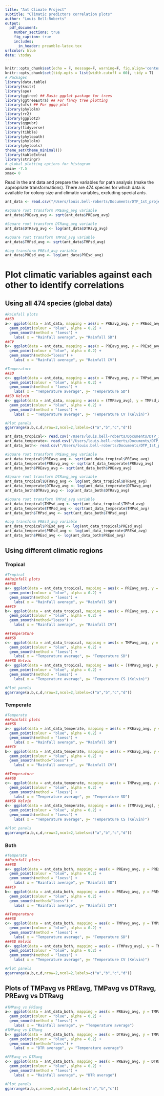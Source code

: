 ```yaml
---
title: "Ant Climate Project"
subtitle: "Climatic predictors correlation plots"
author: "Louis Bell-Roberts"
output:
  pdf_document:
    number_sections: true
    fig_caption: true
    includes:  
      in_header: preamble-latex.tex
urlcolor: blue
date: \today
---
```


\tableofcontents
\newpage 

```r
knitr::opts_chunk$set(echo = F, message=F, warning=F, fig.align='center')
knitr::opts_chunk$set(tidy.opts = list(width.cutoff = 60), tidy = T)
# Packages
library(data.table)
library(knitr)
library(ape)
library(ggtree) ## Basic ggplot package for trees
library(ggtreeExtra) ## For fancy tree plotting
library(ufs) ## For ggqq plot
library(phylolm)
library(rr2)
library(ggplot2)
library(ggpubr)
library(tidyverse)
library(tibble)
library(phylopath)
library(phylolm)
library(phytools)
theme_set(theme_minimal())
library(kableExtra)
library(stringr)
# global plotting options for histogram
xmin= -7.5
xmax= 0
```

Read in the ant data and prepare the variables for path analysis (make the appropriate transformations). There are 474 species for which data is available for colony size and climatic variables, excluding special ants.
```r
ant_data <- read.csv("/Users/louis.bell-roberts/Documents/DTP_1st_project_rotation/Data/Ant_environment/Subsetted/Primary/Data/CS/New_transformations/AntClm_CSize_all_230710.csv") #After species with unusual biology removed = 474 species

#Square root transform PREavg_avg variable
ant_data$PREavg_avg <- sqrt(ant_data$PREavg_avg)

#Square root transform DTRavg_avg variable
ant_data$DTRavg_avg <- log(ant_data$DTRavg_avg)

#Square root transform TMPsd_avg variable
ant_data$TMPsd_avg <- sqrt(ant_data$TMPsd_avg)

#Log transform PREsd_avg variable
ant_data$PREsd_avg <- log(ant_data$PREsd_avg)
```

# Plot climatic variables against each other to identify correlations
## Using all 474 species (global data)
```r
#Rainfall plots
##SD
a<- ggplot(data = ant_data, mapping = aes(x = PREavg_avg, y = PREsd_avg)) +
  geom_point(colour = "blue", alpha = 0.2) +
  geom_smooth(method = "loess") +
    labs( x = "Rainfall average", y= "Rainfall SD")
##CV
b<- ggplot(data = ant_data, mapping = aes(x = PREavg_avg, y = PREsd_avg/PREavg_avg)) +
  geom_point(colour = "blue", alpha = 0.2) +
  geom_smooth(method="loess") +
    labs( x = "Rainfall average", y= "Rainfall CV")

#Temperature
##SD
c<- ggplot(data = ant_data, mapping = aes(x = TMPavg_avg, y = TMPsd_avg)) +
  geom_point(colour = "blue", alpha = 0.2) +
  geom_smooth(method = "loess") +
    labs( x = "Temperature average", y= "Temperature SD")
##SD Kelvin
d<- ggplot(data = ant_data, mapping = aes(x = (TMPavg_avg), y = TMPsd_avg/(TMPavg_avg+273.15))) +
  geom_point(colour = "blue", alpha = 0.2) +
  geom_smooth(method = "loess") +
    labs( x = "Temperature average", y= "Temperature CV (Kelvin)")

#Plot panels
ggarrange(a,b,c,d,nrow=2,ncol=2,labels=c("a","b","c","d"))
```

```r
ant_data_tropical<- read.csv("/Users/louis.bell-roberts/Documents/DTP_1st_project_rotation/Data/Ant_environment/Subsetted/Primary/Data/CS/Tropical_vs_temperate/Tropical_ant_data.csv")
ant_data_temperate<- read.csv("/Users/louis.bell-roberts/Documents/DTP_1st_project_rotation/Data/Ant_environment/Subsetted/Primary/Data/CS/Tropical_vs_temperate/Temperate_ant_data_230804.csv")
ant_data_both<- read.csv("/Users/louis.bell-roberts/Documents/DTP_1st_project_rotation/Data/Ant_environment/Subsetted/Primary/Data/CS/Tropical_vs_temperate/Both_ant_data_230804.csv")

#Square root transform PREavg_avg variable
ant_data_tropical$PREavg_avg <- sqrt(ant_data_tropical$PREavg_avg)
ant_data_temperate$PREavg_avg <- sqrt(ant_data_temperate$PREavg_avg)
ant_data_both$PREavg_avg <- sqrt(ant_data_both$PREavg_avg)

#Square root transform DTRavg_avg variable
ant_data_tropical$DTRavg_avg <- log(ant_data_tropical$DTRavg_avg)
ant_data_temperate$DTRavg_avg <- log(ant_data_temperate$DTRavg_avg)
ant_data_both$DTRavg_avg <- log(ant_data_both$DTRavg_avg)

#Square root transform TMPsd_avg variable
ant_data_tropical$TMPsd_avg <- sqrt(ant_data_tropical$TMPsd_avg)
ant_data_temperate$TMPsd_avg <- sqrt(ant_data_temperate$TMPsd_avg)
ant_data_both$TMPsd_avg <- sqrt(ant_data_both$TMPsd_avg)

#Log transform PREsd_avg variable
ant_data_tropical$PREsd_avg <- log(ant_data_tropical$PREsd_avg)
ant_data_temperate$PREsd_avg <- log(ant_data_temperate$PREsd_avg)
ant_data_both$PREsd_avg <- log(ant_data_both$PREsd_avg)
```

## Using different climatic regions
### Tropical
```r
#Tropical
##Rainfall plots
###SD
a<- ggplot(data = ant_data_tropical, mapping = aes(x = PREavg_avg, y = PREsd_avg)) +
  geom_point(colour = "blue", alpha = 0.2) +
  geom_smooth(method = "loess") +
    labs( x = "Rainfall average", y= "Rainfall SD")
###CV
b<- ggplot(data = ant_data_tropical, mapping = aes(x = PREavg_avg, y = PREsd_avg/PREavg_avg)) +
  geom_point(colour = "blue", alpha = 0.2) +
  geom_smooth(method="loess") +
    labs( x = "Rainfall average", y= "Rainfall CV")

##Temperature
###SD
c<- ggplot(data = ant_data_tropical, mapping = aes(x = TMPavg_avg, y = TMPsd_avg)) +
  geom_point(colour = "blue", alpha = 0.2) +
  geom_smooth(method = "loess") +
    labs( x = "Temperature average", y= "Temperature SD")
###SD Kelvin
d<- ggplot(data = ant_data_tropical, mapping = aes(x = (TMPavg_avg), y = TMPsd_avg/(TMPavg_avg+273.15))) +
  geom_point(colour = "blue", alpha = 0.2) +
  geom_smooth(method = "loess") +
    labs( x = "Temperature average", y= "Temperature CS (Kelvin)")

#Plot panels
ggarrange(a,b,c,d,nrow=2,ncol=2,labels=c("a","b","c","d"))
```


### Temperate
```r
#Temperate
##Rainfall plots
###SD
a<- ggplot(data = ant_data_temperate, mapping = aes(x = PREavg_avg, y = PREsd_avg)) +
  geom_point(colour = "blue", alpha = 0.2) +
  geom_smooth(method = "loess") +
    labs( x = "Rainfall average", y= "Rainfall SD")
###CV
b<- ggplot(data = ant_data_temperate, mapping = aes(x = PREavg_avg, y = PREsd_avg/PREavg_avg)) +
  geom_point(colour = "blue", alpha = 0.2) +
  geom_smooth(method="loess") +
    labs( x = "Rainfall average", y= "Rainfall CV")

##Temperature
###SD
c<- ggplot(data = ant_data_temperate, mapping = aes(x = TMPavg_avg, y = TMPsd_avg)) +
  geom_point(colour = "blue", alpha = 0.2) +
  geom_smooth(method = "loess") +
    labs( x = "Temperature average", y= "Temperature SD")
###SD Kelvin
d<- ggplot(data = ant_data_temperate, mapping = aes(x = (TMPavg_avg), y = TMPsd_avg/(TMPavg_avg+273.15))) +
  geom_point(colour = "blue", alpha = 0.2) +
  geom_smooth(method = "loess") +
    labs( x = "Temperature average", y= "Temperature CS (Kelvin)")

#Plot panels
ggarrange(a,b,c,d,nrow=2,ncol=2,labels=c("a","b","c","d"))
```

### Both
```r
#Temperate
##Rainfall plots
###SD
a<- ggplot(data = ant_data_both, mapping = aes(x = PREavg_avg, y = PREsd_avg)) +
  geom_point(colour = "blue", alpha = 0.2) +
  geom_smooth(method = "loess") +
    labs( x = "Rainfall average", y= "Rainfall SD")
###CV
b<- ggplot(data = ant_data_both, mapping = aes(x = PREavg_avg, y = PREsd_avg/PREavg_avg)) +
  geom_point(colour = "blue", alpha = 0.2) +
  geom_smooth(method="loess") +
    labs( x = "Rainfall average", y= "Rainfall CV")

##Temperature
###SD
c<- ggplot(data = ant_data_both, mapping = aes(x = TMPavg_avg, y = TMPsd_avg)) +
  geom_point(colour = "blue", alpha = 0.2) +
  geom_smooth(method = "loess") +
    labs( x = "Temperature average", y= "Temperature SD")
###SD Kelvin
d<- ggplot(data = ant_data_both, mapping = aes(x = (TMPavg_avg), y = TMPsd_avg/(TMPavg_avg+273.15))) +
  geom_point(colour = "blue", alpha = 0.2) +
  geom_smooth(method = "loess") +
    labs( x = "Temperature average", y= "Temperature CV (Kelvin)")

#Plot panels
ggarrange(a,b,c,d,nrow=2,ncol=2,labels=c("a","b","c","d"))
```


## Plots of TMPavg vs PREavg, TMPavg vs DTRavg, PREavg vs DTRavg
```r
#TMPavg vs PREavg
a<- ggplot(data = ant_data_both, mapping = aes(x = PREavg_avg, y = TMPavg_avg)) +
  geom_point(colour = "blue", alpha = 0.2) +
  geom_smooth(method = "loess") +
    labs( x = "Rainfall average", y= "Temperature average")
#TMPavg vs DTRavg
b<- ggplot(data = ant_data_both, mapping = aes(x = DTRavg_avg, y = TMPavg_avg)) +
  geom_point(colour = "blue", alpha = 0.2) +
  geom_smooth(method="loess") +
    labs( x = "DTR average", y= "Temperature average")

#PREavg vs DTRavg
c<- ggplot(data = ant_data_both, mapping = aes(x = PREavg_avg, y = DTRavg_avg)) +
  geom_point(colour = "blue", alpha = 0.2) +
  geom_smooth(method = "loess") +
    labs( x = "Rainfall average", y= "DTR average")

#Plot panels
ggarrange(a,b,c,nrow=2,ncol=2,labels=c("a","b","c"))
```














